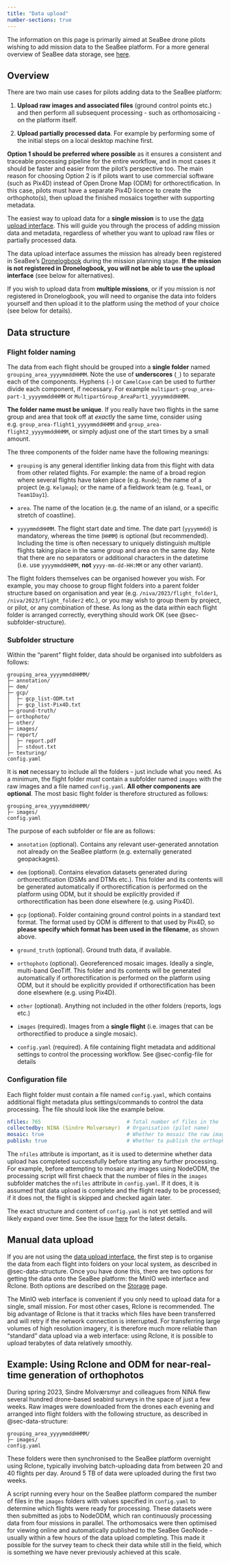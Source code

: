 ```yaml
---
title: "Data upload"
number-sections: true
---
```


The information on this page is primarily aimed at SeaBee drone pilots wishing to add mission data to the SeaBee platform. For a more general overview of SeaBee data storage, see [here](./storage.qmd).

## Overview {#sec-overview}

There are two main use cases for pilots adding data to the SeaBee platform:

 1. **Upload raw images and associated files** (ground control points etc.) and then perform all subsequent processing - such as orthomosaicing - on the platform itself.

 2. **Upload partially processed data**. For example by performing some of the initial steps on a local desktop machine first.

**Option 1 should be preferred where possible** as it ensures a consistent and traceable processing pipeline for the entire workflow, and in most cases it should be faster and easier from the pilot's perspective too. The main reason for choosing Option 2 is if pilots want to use commercial software (such as Pix4D) instead of Open Drone Map (ODM) for orthorectification. In this case, pilots must have a separate Pix4D licence to create the orthophoto(s), then upload the finished mosaics together with supporting metadata.

The easiest way to upload data for a **single mission** is to use the [data upload interface](https://geonode.seabee.sigma2.no/ddc/#step-1). This will guide you through the process of adding mission data and metadata, regardless of whether you want to upload raw files or partially processed data.

::: {.callout-important}
The data upload interface assumes the mission has already been registered in SeaBee's [Dronelogbook](https://www.dronelogbook.com/hp/1/index.html) during the mission planning stage. **If the mission is not registered in Dronelogbook, you will not be able to use the upload interface** (see below for alternatives). 
:::

If you wish to upload data from **multiple missions**, or if you mission is *not* registered in Dronelogbook, you will need to organise the data into folders yourself and then upload it to the platform using the method of your choice (see below for details).

## Data structure {#sec-data-structure}

### Flight folder naming {#sec-flight-folder}

The data from each flight should be grouped into a **single folder** named `grouping_area_yyyymmddHHMM`. Note the use of **underscores** (`_`) to separate each of the components. Hyphens (`-`) or `CamelCase` can be used to further divide each component, if necessary. For example `multipart-group_area-part-1_yyyymmddHHMM` or `MultipartGroup_AreaPart1_yyyymmddHHMM`.

::: {.callout-important}
**The folder name must be unique**. If you really have two flights in the same group and area that took off at *exactly* the same time, consider using e.g. `group_area-flight1_yyyymmddHHMM` and `group_area-flight2_yyyymmddHHMM`, or simply adjust one of the start times by a small amount.
:::

The three components of the folder name have the following meanings:

 * `grouping` is any general identifier linking data from this flight with data from other related flights. For example: the name of a broad region where several flights have taken place (e.g. `Runde`); the name of a project (e.g. `Kelpmap`); or the name of a fieldwork team (e.g. `Team1`, or `Team1Day1`).

 * `area`. The name of the location (e.g. the name of an island, or a specific stretch of coastline).

 * `yyyymmddHHMM`. The flight start date and time. The date part (`yyyymmdd`) is mandatory, whereas the time (`HHMM`) is optional (but recommended). Including the time is often necessary to uniquely distinguish multiple flights taking place in the same group and area on the same day. Note that there are no separators or additional characters in the datetime (i.e. use `yyyymmddHHMM`, **not** `yyyy-mm-dd-HH:MM` or any other variant).

::: {.callout-note}
The flight folders themselves can be organised however you wish. For example, you may choose to group flight folders into a parent folder structure based on organisation and year (e.g. `/niva/2023/flight_folder1`, `/niva/2023/flight_folder2` etc.), or you may wish to group them by project, or pilot, or any combination of these. As long as the data *within* each flight folder is arranged correctly, everything should work OK (see @sec-subfolder-structure). 
:::

### Subfolder structure {#sec-subfolder-structure}

Within the "parent" flight folder, data should be organised into subfolders as follows:

```
grouping_area_yyyymmddHHMM/
├─ annotation/
├─ dem/
├─ gcp/
│  ├─ gcp_list-ODM.txt
│  ├─ gcp_list-Pix4D.txt
├─ ground-truth/
├─ orthophoto/
├─ other/
├─ images/
├─ report/
│  ├─ report.pdf
│  ├─ stdout.txt
├─ texturing/
config.yaml
```

::: {.callout-note}
It is **not** necessary to include all the folders - just include what you need. As a minimum, the flight folder *must* contain a subfolder named `images` with the raw images and a file named `config.yaml`. **All other components are optional**. The most basic flight folder is therefore structured as follows:

```
grouping_area_yyyymmddHHMM/
├─ images/
config.yaml
```
:::

The purpose of each subfolder or file are as follows:

 * `annotation` (optional). Contains any relevant user-generated annotation not already on the SeaBee platform (e.g. externally generated geopackages).

 * `dem` (optional). Contains elevation datasets generated during orthorectification (DSMs and DTMs etc.). This folder and its contents will be generated automatically if orthorectification is performed on the platform using ODM, but it should be explicitly provided if orthorectification has been done elsewhere (e.g. using Pix4D).

 * `gcp` (optional). Folder containing ground control points in a standard text format. The format used by ODM is different to that used by Pix4D, so **please specify which format has been used in the filename**, as shown above.
 
 * `ground_truth` (optional). Ground truth data, if available.

 * `orthophoto` (optional). Georeferenced mosaic images. Ideally a single, multi-band GeoTiff. This folder and its contents will be generated automatically if orthorectification is performed on the platform using ODM, but it should be explicitly provided if orthorectification has been done elsewhere (e.g. using Pix4D).

 * `other` (optional). Anything not included in the other folders (reports, logs etc.)

 * `images` (required). Images from a **single flight** (i.e. images that can be orthorectified to produce a single mosaic). 

 * `config.yaml` (required). A file containing flight metadata and additional settings to control the processing workflow. See @sec-config-file for details

### Configuration file {#sec-config-file}

Each flight folder must contain a file named `config.yaml`, which contains additional flight metadata plus settings/commands to control the data processing. The file should look like the example below.

``` yaml
nfiles: 765                            # Total number of files in the 'images' folder
collectedby: NINA (Sindre Molværsmyr)  # Organisation (pilot name)
mosaic: true                           # Whether to mosaic the raw images using ODM (true or false)
publish: true                          # Whether to publish the orthophoto to GeoNode (true or false)
```

The `nfiles` attribute is important, as it is used to determine whether data upload has completed successfully before starting any further processing. For example, before attempting to mosaic any images using NodeODM, the processing script will first chaeck that the number of files in the `images` subfolder matches the `nfiles` attribute in `config.yaml`. If it does, it is assumed that data upload is complete and the flight ready to be processed; if it does not, the flight is skipped and checked again later.

::: {.callout-note}
The exact structure and content of `config.yaml` is not yet settled and will likely expand over time. See the issue [here](https://github.com/SeaBee-no/documentation/issues/32) for the latest details.
:::

## Manual data upload {#sec-upload}

If you are not using the [data upload interface](https://geonode.seabee.sigma2.no/ddc/#step-1), the first step is to organise the data from each flight into folders on your local system, as described in @sec-data-structure. Once you have done this, there are two options for getting the data onto the SeaBee platform: the MinIO web interface and  Rclone. Both options are described on the [Storage](./storage.qmd) page.

The MinIO web interface is convenient if you only need to upload data for a single, small mission. For most other cases, Rclone is recommended. The big advantage of Rclone is that it tracks which files have been transferred and will retry if the network connection is interrupted. For transferring large volumes of high resolution imagery, it is therefore much more reliable than "standard" data upload via a web interface: using Rclone, it is possible to upload terabytes of data relatively smoothly.

::: {.callout-tip}
## Example: Using Rclone and ODM for near-real-time generation of orthophotos

During spring 2023, Sindre Molværsmyr and colleagues from NINA flew several hundred drone-based seabird surveys in the space of just a few weeks. Raw images were downloaded from the drones each evening and arranged into flight folders with the following structure, as described in @sec-data-structure:

```
grouping_area_yyyymmddHHMM/
├─ images/
config.yaml
```

These folders were then synchronised to the SeaBee platform overnight using Rclone, typically involving batch-uploading data from between 20 and 40 flights per day. Around 5 TB of data were uploaded during the first two weeks.

A script running every hour on the SeaBee platform compared the number of files in the `images` folders with values specified in `config.yaml` to determine which flights were ready for processing. These datasets were then submitted as jobs to NodeODM, which ran continuously processing data from four missions in parallel. The orthomosaics were then optimised for viewing online and automatically published to the SeaBee GeoNode - usually within a few hours of the data upload completing. This made it possible for the survey team to check their data while still in the field, which is something we have never previously achieved at this scale.
:::
